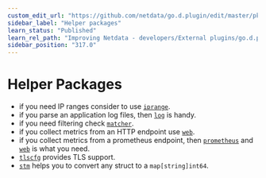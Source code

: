 ```yaml
---
custom_edit_url: "https://github.com/netdata/go.d.plugin/edit/master/pkg/README.md"
sidebar_label: "Helper packages"
learn_status: "Published"
learn_rel_path: "Improving Netdata - developers/External plugins/go.d.plugin/Helper Packages"
sidebar_position: "317.0"
---
```



# Helper Packages

- if you need IP ranges consider to
  use [`iprange`](/docs/improving-netdata---developers/external-plugins/go.d.plugin/helper-packages/iprange).
- if you parse an application log files, then [`log`](https://github.com/netdata/go.d.plugin/tree/master/pkg/logs) is
  handy.
- if you need filtering
  check [`matcher`](/docs/improving-netdata---developers/external-plugins/go.d.plugin/helper-packages/matcher).
- if you collect metrics from an HTTP endpoint use [`web`](https://github.com/netdata/go.d.plugin/tree/master/pkg/web).
- if you collect metrics from a prometheus endpoint,
  then [`prometheus`](https://github.com/netdata/go.d.plugin/tree/master/pkg/prometheus)
  and [`web`](/docs/improving-netdata---developers/external-plugins/go.d.plugin/helper-packages/web) is what you need.
- [`tlscfg`](/docs/improving-netdata---developers/external-plugins/go.d.plugin/helper-packages/tlscfg) provides TLS support.
- [`stm`](/docs/improving-netdata---developers/external-plugins/go.d.plugin/helper-packages/stm) helps you to convert any struct to a `map[string]int64`.
